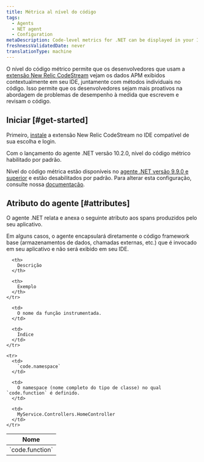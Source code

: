 ```yaml
---
title: Métrica al nível do código
tags:
  - Agents
  - NET agent
  - Configuration
metaDescription: Code-level metrics for .NET can be displayed in your IDE using the New Relic CodeStream extension.
freshnessValidatedDate: never
translationType: machine
---
```


O nível do código métrico permite que os desenvolvedores que usam a [extensão New Relic CodeStream](/docs/codestream/observability/code-level-metrics) vejam os dados APM exibidos contextualmente em seu IDE, juntamente com métodos individuais no código. Isso permite que os desenvolvedores sejam mais proativos na abordagem de problemas de desempenho à medida que escrevem e revisam o código.

## Iniciar [#get-started]

Primeiro, [instale](/docs/codestream/start-here/install-codestream) a extensão New Relic CodeStream no IDE compatível de sua escolha e login.

<Callout variant="important">
  Com o lançamento do agente .NET versão 10.2.0, nível do código métrico habilitado por padrão.

  Nível do código métrica estão disponíveis no [agente .NET versão 9.9.0 e superior](/docs/release-notes/agent-release-notes/net-release-notes) e estão desabilitados por padrão. Para alterar esta configuração, consulte nossa [documentação](/docs/apm/agents/net-agent/configuration/net-agent-configuration#code_level_metrics).
</Callout>

## Atributo do agente [#attributes]

O agente .NET relata e anexa o seguinte atributo aos spans produzidos pelo seu aplicativo.

<Callout variant="important">
  Em alguns casos, o agente encapsulará diretamente o código framework base (armazenamentos de dados, chamadas externas, etc.) que é invocado em seu aplicativo e não será exibido em seu IDE.
</Callout>

<table>
  <thead>
    <tr>
      <th style={{ width: "300px" }}>
        Nome
      </th>

      <th>
        Descrição
      </th>

      <th>
        Exemplo
      </th>
    </tr>
  </thead>

  <tbody>
    <tr>
      <td>
        `code.function`
      </td>

      <td>
        O nome da função instrumentada.
      </td>

      <td>
        Índice
      </td>
    </tr>

    <tr>
      <td>
        `code.namespace`
      </td>

      <td>
        O namespace (nome completo do tipo de classe) no qual `code.function` é definido.
      </td>

      <td>
        MyService.Controllers.HomeController
      </td>
    </tr>
  </tbody>
</table>
